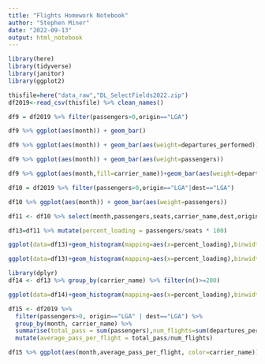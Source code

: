 ```yaml
---
title: "Flights Homework Notebook"
author: "Stephen Miner"
date: "2022-09-13"
output: html_notebook
---
```


```r
library(here)
library(tidyverse)
library(janitor)
library(ggplot2)
```

```r
thisfile=here("data_raw","DL_SelectFields2022.zip")
df2019<-read_csv(thisfile) %>% clean_names()
```

```r
df9 = df2019 %>% filter(passengers>0,origin=="LGA")
```

```r
df9 %>% ggplot(aes(month)) + geom_bar()
```
```r
df9 %>% ggplot(aes(month)) + geom_bar(aes(weight=departures_performed))
```

```r
df9 %>% ggplot(aes(month)) + geom_bar(aes(weight=passengers))
```

```r
df9 %>% ggplot(aes(month,fill=carrier_name))+geom_bar(aes(weight=departures_performed))
```
```r
df10 = df2019 %>% filter(passengers>0,origin=="LGA"|dest=="LGA")
```

```r
df10 %>% ggplot(aes(month)) + geom_bar(aes(weight=passengers))
```

```r
df11 <- df10 %>% select(month,passengers,seats,carrier_name,dest,origin)

df13=df11 %>% mutate(percent_loading = passengers/seats * 100)
```

```r
ggplot(data=df13)+geom_histogram(mapping=aes(x=percent_loading),binwidth = 5)

```

```r
ggplot(data=df13)+geom_histogram(mapping=aes(x=percent_loading),binwidth = 5)+facet_wrap(~carrier_name)
```

```r
library(dplyr)
df14 <- df13 %>% group_by(carrier_name) %>% filter(n()>=200)
```

```r
ggplot(data=df14)+geom_histogram(mapping=aes(x=percent_loading),binwidth = 5)+facet_wrap(~carrier_name)
```

```r
df15 <- df2019 %>% 
  filter(passengers>0, origin=="LGA" | dest=="LGA") %>% 
  group_by(month, carrier_name) %>% 
  summarise(total_pass = sum(passengers),num_flights=sum(departures_performed)) %>% 
  mutate(average_pass_per_flight = total_pass/num_flights)
```

```r
df15 %>% ggplot(aes(month,average_pass_per_flight, color=carrier_name)) + geom_line() #+ facet_wrap(~carrier_name)
```

